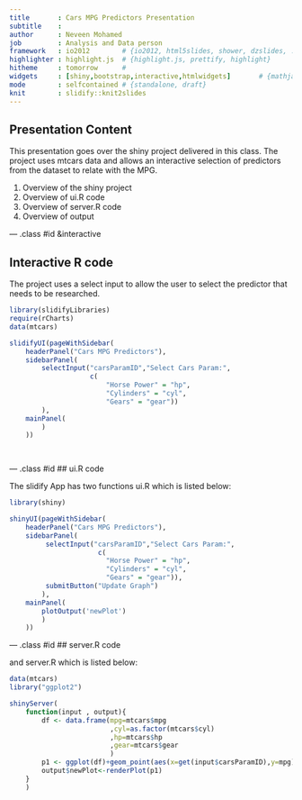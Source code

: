 ```yaml
---
title       : Cars MPG Predictors Presentation
subtitle    : 
author      : Neveen Mohamed
job         : Analysis and Data person
framework   : io2012        # {io2012, html5slides, shower, dzslides, ...}
highlighter : highlight.js  # {highlight.js, prettify, highlight}
hitheme     : tomorrow      # 
widgets     : [shiny,bootstrap,interactive,htmlwidgets]       # {mathjax, quiz, bootstrap}
mode        : selfcontained # {standalone, draft}
knit        : slidify::knit2slides
---
```


## Presentation Content

This presentation goes over the shiny project delivered in this class. The project uses 
mtcars data and allows an interactive selection of predictors from the dataset to relate with the MPG.


1. Overview of the shiny project
2. Overview of ui.R code
3. Overview of server.R code
4. Overview of output

--- .class #id &interactive

## Interactive R code
The project uses a select input to allow the user to select the predictor that needs to be researched. 

```r

library(slidifyLibraries)
require(rCharts)
data(mtcars)

slidifyUI(pageWithSidebar(
    headerPanel("Cars MPG Predictors"),
    sidebarPanel(
        selectInput("carsParamID","Select Cars Param:",
                    c(
                        "Horse Power" = "hp",
                        "Cylinders" = "cyl",
                        "Gears" = "gear"))
        ),
    mainPanel(
        )
    ))

    
```

--- .class #id 
## ui.R code

The slidify App has two functions ui.R which is listed below:

```r
library(shiny)

shinyUI(pageWithSidebar(
    headerPanel("Cars MPG Predictors"),
    sidebarPanel(
         selectInput("carsParamID","Select Cars Param:",
                      c(
                        "Horse Power" = "hp",
                        "Cylinders" = "cyl",
                        "Gears" = "gear")),
         submitButton("Update Graph")
        ),
    mainPanel(
        plotOutput('newPlot')
        )
    ))
```

--- .class #id 
## server.R code

and server.R which is listed below:

```r
data(mtcars)
library("ggplot2")

shinyServer(
    function(input , output){
        df <- data.frame(mpg=mtcars$mpg
                         ,cyl=as.factor(mtcars$cyl)
                         ,hp=mtcars$hp
                         ,gear=mtcars$gear
                         )
        p1 <- ggplot(df)+geom_point(aes(x=get(input$carsParamID),y=mpg)) 
        output$newPlot<-renderPlot(p1)
    }
    )
```



